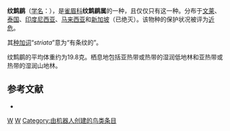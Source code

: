 {{Speciesbox
| taxon = Kenopia striata
| image = Kenopia striata - Annali del Museo civico di storia naturale di Genova (1874) (18222903488) (cropped).jpg
| status = NT | status_system = IUCN3.1
| authority = {{link-en|爱德华·布莱思|Edward Blyth|Blyth}}, 1842
}}

'''纹鹪鹛'''（[[学名|学名]]：{{lang|la|''Kenopia striata''}}），是[[雀眉科|雀眉科]]'''纹鹪鹛属'''的一种，且仅仅只有这一种。分布于[[文莱|文莱]]、[[泰国|泰国]]、[[印度尼西亚|印度尼西亚]]、[[马来西亚|马来西亚]]和[[新加坡|新加坡]]（已绝灭）。该物种的保护状况被评为[[近危|近危]]。

其[[种加词|种加词]]“''striata''”意为“有条纹的”。

纹鹪鹛的平均体重约为19.8克。栖息地包括亚热带或热带的湿润低地林和亚热带或热带的湿润山地林。

== 参考文献 ==
*{{cite web|url=http://www.birdlife.org/datazone/speciesfactsheet.php?id=7882&m=0|title=Kenopia striata|publisher=[[国际鸟盟|BirdLife.org]]|accessdate=2011-06-27|archive-date=2016-03-04|archive-url=https://web.archive.org/web/20160304230125/http://www.birdlife.org/datazone/speciesfactsheet.php?id=7882&m=0|dead-url=no}}

{{taxonbar}}
[[Category:_1842年描述的鸟类|W]]
[[Category:画眉科|W]]
[[Category:由机器人创建的鸟类条目|Category:由机器人创建的鸟类条目]]